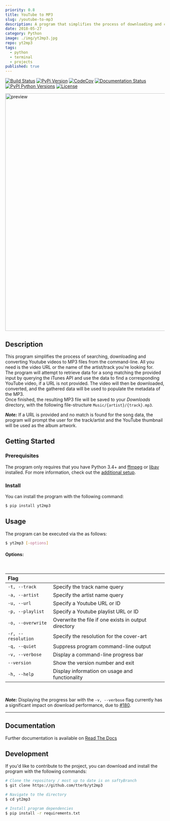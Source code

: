```yaml
---
priority: 0.8
title: YouTube to MP3
slug: /youtube-to-mp3
description: A program that simplifies the process of downloading and converting Youtube videos to MP3 files from the command-line
date: 2018-05-27
category: Python
image: ./img/yt2mp3.jpg
repo: yt2mp3
tags:
  - python
  - terminal
  - projects
published: true
---
```


<p className='badges flex mb-10'>
  <a className='pr-3' href='https://travis-ci.org/tterb/yt2mp3'><img src='https://travis-ci.org/tterb/yt2mp3.svg?branch=master' alt='Build Status'/></a>
  <a className='pr-3' href='https://pypi.python.org/pypi/yt2mp3/'><img src='https://img.shields.io/pypi/v/yt2mp3.svg' alt='PyPi Version'/></a>
  <a className='pr-3' href='https://codecov.io/gh/tterb/yt2mp3'><img src='https://codecov.io/gh/tterb/yt2mp3/branch/master/graph/badge.svg' alt='CodeCov'/></a>
  <a className='pr-3' href='https://yt2mp3.readthedocs.io/en/latest/?badge=latest'><img src='https://readthedocs.org/projects/yt2mp3/badge/?version=latest' alt='Documentation Status'/></a>
  <a className='pr-3' href='https://pypi.python.org/pypi/yt2mp3/'><img src='https://pypip.in/py_versions/yt2mp3/badge.svg' alt='PyPI Python Versions'/></a>
  <a className='pr-3' href='https://opensource.org/licenses/MIT'><img src='https://img.shields.io/badge/License-MIT-yellow.svg' alt='License'/></a>
</p>  

<p className='flex items-center'>
  <img src='https://cdn.rawgit.com/tterb/yt2mp3/d96b8c70/docs/images/terminal.svg' alt='preview' width='750'/>
</p>

## Description  
This program simplifies the process of searching, downloading and converting Youtube videos to MP3 files from the command-line. All you need is the video URL or the name of the artist/track you're looking for.  
The program will attempt to retrieve data for a song matching the provided input by querying the iTunes API and use the data to find a corresponding YouTube video, if a URL is not provided. The video will then be downloaded, converted, and the gathered data will be used to populate the metadata of the MP3.  
Once finished, the resulting MP3 file will be saved to your *Downloads* directory, with the following file-structure `Music/{artist}/{track}.mp3`.  

***Note:*** If a URL is provided and no match is found for the song data, the program will prompt the user for the track/artist and the YouTube thumbnail will be used as the album artwork.  
## Getting Started

### Prerequisites  
The program only requires that you have Python 3.4+ and [ffmpeg](https://www.ffmpeg.org/) or [libav](https://www.libav.org/) installed. For more information, check out the [additional setup](https://yt2mp3.readthedocs.io/en/latest/additional_setup.html).

### Install  
You can install the program with the following command:  
```bash
$ pip install yt2mp3
```

## Usage  
The program can be executed via the as follows:  
```bash
$ yt2mp3 [-options]
```

#### Options:  
 
 <br />

|Flag               |                                  | 
| :------------------ | :----------------------------------------------------- |  
| `-t, --track`     | Specify the track name query                          |  
| `-a, --artist`    | Specify the artist name query                         |  
| `-u, --url`       | Specify a Youtube URL or ID                           |  
| `-p, --playlist`  | Specify a Youtube playlist URL or ID                  |  
| `-o, --overwrite` | Overwrite the file if one exists in output directory  |  
| `-r, --resolution`| Specify the resolution for the cover-art              |  
| `-q, --quiet`     | Suppress program command-line output                  |  
| `-v, --verbose`   | Display a command-line progress bar                   |  
| `--version`       | Show the version number and exit                      |  
| `-h, --help`      | Display information on usage and functionality        |  

<br />

***Note:*** Displaying the progress bar with the `-v, --verbose` flag currently has a significant impact on download performance, due to [#180](https://github.com/nficano/pytube/issues/180).  

------  

## Documentation  
Further documentation is available on [Read The Docs](https://yt2mp3.readthedocs.io/en/latest/)

## Development  
If you'd like to contribute to the project, you can download and install the program with the following commands:  

```bash
# Clone the repository / most up to date is on saftyBranch
$ git clone https://github.com/tterb/yt2mp3

# Navigate to the directory
$ cd yt2mp3

# Install program dependencies
$ pip install -r requirements.txt
```
